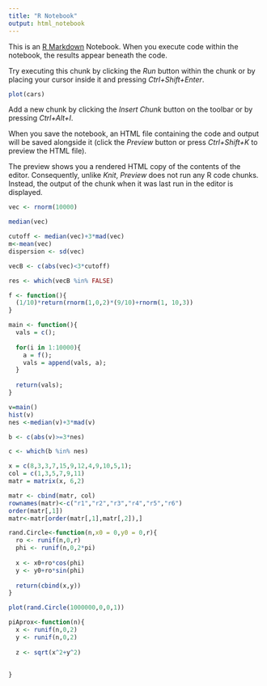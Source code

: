 ```yaml
---
title: "R Notebook"
output: html_notebook
---
```


This is an [R Markdown](http://rmarkdown.rstudio.com) Notebook. When you execute code within the notebook, the results appear beneath the code. 

Try executing this chunk by clicking the *Run* button within the chunk or by placing your cursor inside it and pressing *Ctrl+Shift+Enter*. 

```r
plot(cars)
```

Add a new chunk by clicking the *Insert Chunk* button on the toolbar or by pressing *Ctrl+Alt+I*.

When you save the notebook, an HTML file containing the code and output will be saved alongside it (click the *Preview* button or press *Ctrl+Shift+K* to preview the HTML file).

The preview shows you a rendered HTML copy of the contents of the editor. Consequently, unlike *Knit*, *Preview* does not run any R code chunks. Instead, the output of the chunk when it was last run in the editor is displayed.


```r
vec <- rnorm(10000)

median(vec)

cutoff <- median(vec)+3*mad(vec)
m<-mean(vec)
dispersion <- sd(vec)

vecB <- c(abs(vec)<3*cutoff)

res <- which(vecB %in% FALSE)


```


```r
f <- function(){
  (1/10)*return(rnorm(1,0,2)*(9/10)+rnorm(1, 10,3))
}

main <- function(){
  vals = c();
  
  for(i in 1:10000){
    a = f();
    vals = append(vals, a);
  }
  
  return(vals);
}

v=main()
hist(v)
nes <-median(v)+3*mad(v)

b <- c(abs(v)>=3*nes)

c <- which(b %in% nes)

```



```r
x = c(8,3,3,7,15,9,12,4,9,10,5,1);
col = c(1,3,5,7,9,11)
matr = matrix(x, 6,2)

matr <- cbind(matr, col)
rownames(matr)<-c("r1","r2","r3","r4","r5","r6")
order(matr[,1])
matr<-matr[order(matr[,1],matr[,2]),]

```
```r
rand.Circle<-function(n,x0 = 0,y0 = 0,r){
  ro <- runif(n,0,r)
  phi <- runif(n,0,2*pi)
  
  x <- x0+ro*cos(phi)
  y <- y0+ro*sin(phi)
  
  return(cbind(x,y))
}

plot(rand.Circle(1000000,0,0,1))
```
```r
piAprox<-function(n){
  x <- runif(n,0,2)
  y <- runif(n,0,2)
  
  z <- sqrt(x^2+y^2)
  
  
}
```


